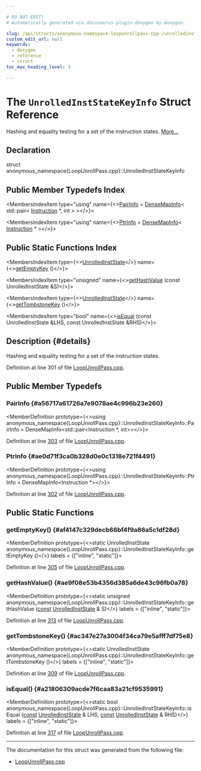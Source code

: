 ```yaml
---

# DO NOT EDIT!
# Automatically generated via docusaurus-plugin-doxygen by Doxygen.

slug: /api/structs/anonymous-namespace-loopunrollpass-cpp-/unrolledinststatekeyinfo
custom_edit_url: null
keywords:
  - doxygen
  - reference
  - struct
toc_max_heading_level: 3

---
```





# The `UnrolledInstStateKeyInfo` Struct Reference

<DoxygenPage pluginConfig={pluginConfig}>

Hashing and equality testing for a set of the instruction states. <a href="#details">More...</a>

## Declaration

<CodeBlock>struct anonymous_namespace{LoopUnrollPass.cpp}::UnrolledInstStateKeyInfo</CodeBlock>

## Public Member Typedefs Index

<MembersIndex>

<MembersIndexItem
  type="using"
  name={<><a href="#a56717a61726a7e9078ae4c996b23e260">PairInfo</a> = <a href="/docs/api/structs/llvm/densemapinfo">DenseMapInfo</a>&lt; std::pair&lt; <a href="/docs/api/classes/llvm/instruction">Instruction</a> &#42;, int &gt; &gt;</>}>
</MembersIndexItem>

<MembersIndexItem
  type="using"
  name={<><a href="#ae0d71f3ca0b328d0e0c1318e721f4491">PtrInfo</a> = <a href="/docs/api/structs/llvm/densemapinfo">DenseMapInfo</a>&lt; <a href="/docs/api/classes/llvm/instruction">Instruction</a> &#42; &gt;</>}>
</MembersIndexItem>

</MembersIndex>

## Public Static Functions Index

<MembersIndex>

<MembersIndexItem
  type={<><a href="/docs/api/structs/anonymous-namespace-loopunrollpass-cpp-/unrolledinststate">UnrolledInstState</a></>}
  name={<><a href="#af4147c329decb66bf4f9a86a5c1df28d">getEmptyKey</a> ()</>}>
</MembersIndexItem>

<MembersIndexItem
  type="unsigned"
  name={<><a href="#ae9f08e53b4356d385a6de43c96fb0a78">getHashValue</a> (const UnrolledInstState &amp;S)</>}>
</MembersIndexItem>

<MembersIndexItem
  type={<><a href="/docs/api/structs/anonymous-namespace-loopunrollpass-cpp-/unrolledinststate">UnrolledInstState</a></>}
  name={<><a href="#ac347e27a3004f34ca79e5afff7df75e8">getTombstoneKey</a> ()</>}>
</MembersIndexItem>

<MembersIndexItem
  type="bool"
  name={<><a href="#a21806309acde7f6caa83a21cf9535991">isEqual</a> (const UnrolledInstState &amp;LHS, const UnrolledInstState &amp;RHS)</>}>
</MembersIndexItem>

</MembersIndex>

## Description {#details}

Hashing and equality testing for a set of the instruction states.

Definition at line 301 of file <a href="/docs/api/files/lib/lib/transforms/lib/transforms/scalar/loopunrollpass-cpp">LoopUnrollPass.cpp</a>.

<SectionDefinition>

## Public Member Typedefs

### PairInfo {#a56717a61726a7e9078ae4c996b23e260}

<MemberDefinition
  prototype={<>using anonymous&#95;namespace&#123;LoopUnrollPass.cpp&#125;::UnrolledInstStateKeyInfo::PairInfo =  DenseMapInfo&lt;std::pair&lt;Instruction &#42;, int&gt;&gt;</>}>

Definition at line <a href="/docs/api/files/lib/lib/transforms/lib/transforms/scalar/loopunrollpass-cpp/#l00303">303</a> of file <a href="/docs/api/files/lib/lib/transforms/lib/transforms/scalar/loopunrollpass-cpp">LoopUnrollPass.cpp</a>.
</MemberDefinition>

### PtrInfo {#ae0d71f3ca0b328d0e0c1318e721f4491}

<MemberDefinition
  prototype={<>using anonymous&#95;namespace&#123;LoopUnrollPass.cpp&#125;::UnrolledInstStateKeyInfo::PtrInfo =  DenseMapInfo&lt;Instruction &#42;&gt;</>}>

Definition at line <a href="/docs/api/files/lib/lib/transforms/lib/transforms/scalar/loopunrollpass-cpp/#l00302">302</a> of file <a href="/docs/api/files/lib/lib/transforms/lib/transforms/scalar/loopunrollpass-cpp">LoopUnrollPass.cpp</a>.
</MemberDefinition>

</SectionDefinition>

<SectionDefinition>

## Public Static Functions

### getEmptyKey() {#af4147c329decb66bf4f9a86a5c1df28d}

<MemberDefinition
  prototype={<>static UnrolledInstState anonymous&#95;namespace&#123;LoopUnrollPass.cpp&#125;::UnrolledInstStateKeyInfo::getEmptyKey ()</>}
  labels = {["inline", "static"]}>

Definition at line <a href="/docs/api/files/lib/lib/transforms/lib/transforms/scalar/loopunrollpass-cpp/#l00305">305</a> of file <a href="/docs/api/files/lib/lib/transforms/lib/transforms/scalar/loopunrollpass-cpp">LoopUnrollPass.cpp</a>.
</MemberDefinition>

### getHashValue() {#ae9f08e53b4356d385a6de43c96fb0a78}

<MemberDefinition
  prototype={<>static unsigned anonymous&#95;namespace&#123;LoopUnrollPass.cpp&#125;::UnrolledInstStateKeyInfo::getHashValue (<a href="/docs/api/files/lib/lib/target/lib/target/aarch64/aarch64promoteconstant-cpp/#a90f8350fecae261c25be85d38b451bff">const</a> <a href="/docs/api/structs/anonymous-namespace-loopunrollpass-cpp-/unrolledinststate">UnrolledInstState</a> &amp; S)</>}
  labels = {["inline", "static"]}>

Definition at line <a href="/docs/api/files/lib/lib/transforms/lib/transforms/scalar/loopunrollpass-cpp/#l00313">313</a> of file <a href="/docs/api/files/lib/lib/transforms/lib/transforms/scalar/loopunrollpass-cpp">LoopUnrollPass.cpp</a>.
</MemberDefinition>

### getTombstoneKey() {#ac347e27a3004f34ca79e5afff7df75e8}

<MemberDefinition
  prototype={<>static UnrolledInstState anonymous&#95;namespace&#123;LoopUnrollPass.cpp&#125;::UnrolledInstStateKeyInfo::getTombstoneKey ()</>}
  labels = {["inline", "static"]}>

Definition at line <a href="/docs/api/files/lib/lib/transforms/lib/transforms/scalar/loopunrollpass-cpp/#l00309">309</a> of file <a href="/docs/api/files/lib/lib/transforms/lib/transforms/scalar/loopunrollpass-cpp">LoopUnrollPass.cpp</a>.
</MemberDefinition>

### isEqual() {#a21806309acde7f6caa83a21cf9535991}

<MemberDefinition
  prototype={<>static bool anonymous&#95;namespace&#123;LoopUnrollPass.cpp&#125;::UnrolledInstStateKeyInfo::isEqual (<a href="/docs/api/files/lib/lib/target/lib/target/aarch64/aarch64promoteconstant-cpp/#a90f8350fecae261c25be85d38b451bff">const</a> <a href="/docs/api/structs/anonymous-namespace-loopunrollpass-cpp-/unrolledinststate">UnrolledInstState</a> &amp; LHS, <a href="/docs/api/files/lib/lib/target/lib/target/aarch64/aarch64promoteconstant-cpp/#a90f8350fecae261c25be85d38b451bff">const</a> <a href="/docs/api/structs/anonymous-namespace-loopunrollpass-cpp-/unrolledinststate">UnrolledInstState</a> &amp; RHS)</>}
  labels = {["inline", "static"]}>

Definition at line <a href="/docs/api/files/lib/lib/transforms/lib/transforms/scalar/loopunrollpass-cpp/#l00317">317</a> of file <a href="/docs/api/files/lib/lib/transforms/lib/transforms/scalar/loopunrollpass-cpp">LoopUnrollPass.cpp</a>.
</MemberDefinition>

</SectionDefinition>

<hr/>

The documentation for this struct was generated from the following file:

<ul>
<li><a href="/docs/api/files/lib/lib/transforms/lib/transforms/scalar/loopunrollpass-cpp">LoopUnrollPass.cpp</a></li>
</ul>

</DoxygenPage>

